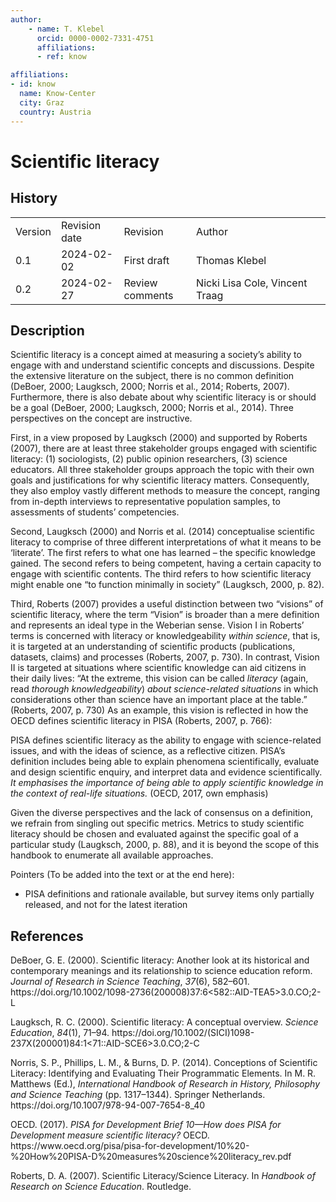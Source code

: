 ```yaml
---
author:
    - name: T. Klebel
      orcid: 0000-0002-7331-4751
      affiliations:
      - ref: know

affiliations:
- id: know
  name: Know-Center
  city: Graz
  country: Austria
---
```


# Scientific literacy {#scientific-literacy .unnumbered}

::: {}

## History

|         |               |                 |                                |
|---------|---------------|-----------------|--------------------------------|
| Version | Revision date | Revision        | Author                         |
| 0.1     | 2024-02-02    | First draft     | Thomas Klebel                  |
| 0.2     | 2024-02-27    | Review comments | Nicki Lisa Cole, Vincent Traag |

:::

## Description

Scientific literacy is a concept aimed at measuring a society's ability to engage with and understand scientific concepts and discussions. Despite the extensive literature on the subject, there is no common definition (DeBoer, 2000; Laugksch, 2000; Norris et al., 2014; Roberts, 2007). Furthermore, there is also debate about why scientific literacy is or should be a goal (DeBoer, 2000; Laugksch, 2000; Norris et al., 2014). Three perspectives on the concept are instructive.

First, in a view proposed by Laugksch (2000) and supported by Roberts (2007), there are at least three stakeholder groups engaged with scientific literacy: (1) sociologists, (2) public opinion researchers, (3) science educators. All three stakeholder groups approach the topic with their own goals and justifications for why scientific literacy matters. Consequently, they also employ vastly different methods to measure the concept, ranging from in-depth interviews to representative population samples, to assessments of students’ competencies.

Second, Laugksch (2000) and Norris et al. (2014) conceptualise scientific literacy to comprise of three different interpretations of what it means to be ‘literate’. The first refers to what one has learned – the specific knowledge gained. The second refers to being competent, having a certain capacity to engage with scientific contents. The third refers to how scientific literacy might enable one “to function minimally in society” (Laugksch, 2000, p. 82).

Third, Roberts (2007) provides a useful distinction between two “visions” of scientific literacy, where the term “Vision” is broader than a mere definition and represents an ideal type in the Weberian sense. Vision I in Roberts’ terms is concerned with literacy or knowledgeability *within science*, that is, it is targeted at an understanding of scientific products (publications, datasets, claims) and processes (Roberts, 2007, p. 730). In contrast, Vision II is targeted at situations where scientific knowledge can aid citizens in their daily lives: “At the extreme, this vision can be called *literacy* (again, read *thorough knowledgeability*) *about science-related situations* in which considerations other than science have an important place at the table.” (Roberts, 2007, p. 730) As an example, this vision is reflected in how the OECD defines scientific literacy in PISA (Roberts, 2007, p. 766):

PISA defines scientific literacy as the ability to engage with science-related issues, and with the ideas of science, as a reflective citizen. PISA’s definition includes being able to explain phenomena scientifically, evaluate and design scientific enquiry, and interpret data and evidence scientifically. *It emphasises the importance of being able to apply scientific knowledge in the context of real-life situations.* (OECD, 2017, own emphasis)

Given the diverse perspectives and the lack of consensus on a definition, we refrain from singling out specific metrics. Metrics to study scientific literacy should be chosen and evaluated against the specific goal of a particular study (Laugksch, 2000, p. 88), and it is beyond the scope of this handbook to enumerate all available approaches.

Pointers (To be added into the text or at the end here):

-   PISA definitions and rationale available, but survey items only partially released, and not for the latest iteration

## References

DeBoer, G. E. (2000). Scientific literacy: Another look at its historical and contemporary meanings and its relationship to science education reform. *Journal of Research in Science Teaching*, *37*(6), 582–601. https://doi.org/10.1002/1098-2736(200008)37:6&lt;582::AID-TEA5&gt;3.0.CO;2-L

Laugksch, R. C. (2000). Scientific literacy: A conceptual overview. *Science Education*, *84*(1), 71–94. https://doi.org/10.1002/(SICI)1098-237X(200001)84:1&lt;71::AID-SCE6&gt;3.0.CO;2-C

Norris, S. P., Phillips, L. M., & Burns, D. P. (2014). Conceptions of Scientific Literacy: Identifying and Evaluating Their Programmatic Elements. In M. R. Matthews (Ed.), *International Handbook of Research in History, Philosophy and Science Teaching* (pp. 1317–1344). Springer Netherlands. https://doi.org/10.1007/978-94-007-7654-8_40

OECD. (2017). *PISA for Development Brief 10—How does PISA for Development measure scientific literacy?* OECD. https://www.oecd.org/pisa/pisa-for-development/10%20-%20How%20PISA-D%20measures%20science%20literacy_rev.pdf

Roberts, D. A. (2007). Scientific Literacy/Science Literacy. In *Handbook of Research on Science Education*. Routledge.
